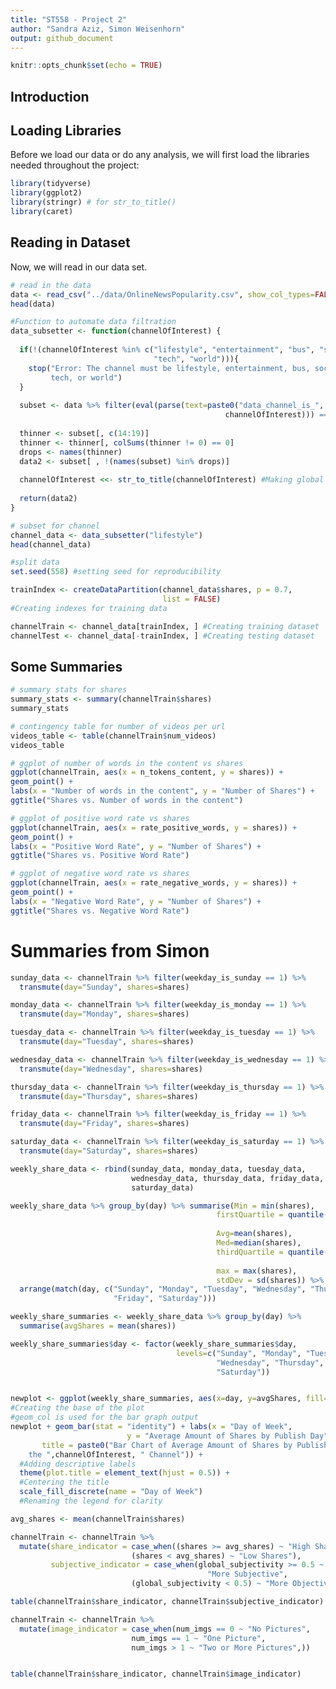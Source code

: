 ```yaml
---
title: "ST558 - Project 2"
author: "Sandra Aziz, Simon Weisenhorn"
output: github_document
---
```


```r
knitr::opts_chunk$set(echo = TRUE)
```

## Introduction




## Loading Libraries
Before we load our data or do any analysis, we will first load the libraries needed throughout the project:
```r
library(tidyverse)
library(ggplot2)
library(stringr) # for str_to_title()
library(caret)
```

## Reading in Dataset
Now, we will read in our data set.
```r
# read in the data
data <- read_csv("../data/OnlineNewsPopularity.csv", show_col_types=FALSE)
head(data)
```

```r
#Function to automate data filtration
data_subsetter <- function(channelOfInterest) {
  
  if(!(channelOfInterest %in% c("lifestyle", "entertainment", "bus", "socmed", 
                                "tech", "world"))){
    stop("Error: The channel must be lifestyle, entertainment, bus, socmed, 
         tech, or world")
  }
  
  subset <- data %>% filter(eval(parse(text=paste0("data_channel_is_", 
                                                channelOfInterest))) == 1)
    
  thinner <- subset[, c(14:19)]
  thinner <- thinner[, colSums(thinner != 0) == 0]
  drops <- names(thinner)
  data2 <- subset[ , !(names(subset) %in% drops)]
  
  channelOfInterest <<- str_to_title(channelOfInterest) #Making global variable
  
  return(data2)
}
```

```r
# subset for channel
channel_data <- data_subsetter("lifestyle")
head(channel_data)
```

```r
#split data
set.seed(558) #setting seed for reproducibility 

trainIndex <- createDataPartition(channel_data$shares, p = 0.7, 
                                  list = FALSE)
#Creating indexes for training data 

channelTrain <- channel_data[trainIndex, ] #Creating training dataset
channelTest <- channel_data[-trainIndex, ] #Creating testing dataset
```



## Some Summaries

```r
# summary stats for shares
summary_stats <- summary(channelTrain$shares)
summary_stats

# contingency table for number of videos per url
videos_table <- table(channelTrain$num_videos)
videos_table

# ggplot of number of words in the content vs shares
ggplot(channelTrain, aes(x = n_tokens_content, y = shares)) +
geom_point() +
labs(x = "Number of words in the content", y = "Number of Shares") +
ggtitle("Shares vs. Number of words in the content")

# ggplot of positive word rate vs shares
ggplot(channelTrain, aes(x = rate_positive_words, y = shares)) +
geom_point() +
labs(x = "Positive Word Rate", y = "Number of Shares") +
ggtitle("Shares vs. Positive Word Rate")

# ggplot of negative word rate vs shares
ggplot(channelTrain, aes(x = rate_negative_words, y = shares)) +
geom_point() +
labs(x = "Negative Word Rate", y = "Number of Shares") +
ggtitle("Shares vs. Negative Word Rate")
```


# Summaries from Simon

```r
sunday_data <- channelTrain %>% filter(weekday_is_sunday == 1) %>% 
  transmute(day="Sunday", shares=shares)

monday_data <- channelTrain %>% filter(weekday_is_monday == 1) %>% 
  transmute(day="Monday", shares=shares)

tuesday_data <- channelTrain %>% filter(weekday_is_tuesday == 1) %>% 
  transmute(day="Tuesday", shares=shares)

wednesday_data <- channelTrain %>% filter(weekday_is_wednesday == 1) %>% 
  transmute(day="Wednesday", shares=shares)

thursday_data <- channelTrain %>% filter(weekday_is_thursday == 1) %>% 
  transmute(day="Thursday", shares=shares)

friday_data <- channelTrain %>% filter(weekday_is_friday == 1) %>% 
  transmute(day="Friday", shares=shares)

saturday_data <- channelTrain %>% filter(weekday_is_saturday == 1) %>% 
  transmute(day="Saturday", shares=shares)

weekly_share_data <- rbind(sunday_data, monday_data, tuesday_data, 
                           wednesday_data, thursday_data, friday_data, 
                           saturday_data)

```


```r
weekly_share_data %>% group_by(day) %>% summarise(Min = min(shares),
                                              firstQuartile = quantile(shares, 
                                                                       0.25),
                                              Avg=mean(shares),
                                              Med=median(shares),
                                              thirdQuartile = quantile(shares, 
                                                                       0.75),
                                              max = max(shares),
                                              stdDev = sd(shares)) %>%
  arrange(match(day, c("Sunday", "Monday", "Tuesday", "Wednesday", "Thursday", 
                       "Friday", "Saturday")))
```

```r
weekly_share_summaries <- weekly_share_data %>% group_by(day) %>% 
  summarise(avgShares = mean(shares))

weekly_share_summaries$day <- factor(weekly_share_summaries$day, 
                                     levels=c("Sunday", "Monday", "Tuesday", 
                                              "Wednesday", "Thursday", "Friday", 
                                              "Saturday"))


newplot <- ggplot(weekly_share_summaries, aes(x=day, y=avgShares, fill=day)) 
#Creating the base of the plot
#geom_col is used for the bar graph output
newplot + geom_bar(stat = "identity") + labs(x = "Day of Week", 
                          y = "Average Amount of Shares by Publish Day",
       title = paste0("Bar Chart of Average Amount of Shares by Publish Day for 
    the ",channelOfInterest, " Channel")) +
  #Adding descriptive labels
  theme(plot.title = element_text(hjust = 0.5)) +
  #Centering the title
  scale_fill_discrete(name = "Day of Week")
  #Renaming the legend for clarity
```

```r
avg_shares <- mean(channelTrain$shares)

channelTrain <- channelTrain %>% 
  mutate(share_indicator = case_when((shares >= avg_shares) ~ "High Shares",
                           (shares < avg_shares) ~ "Low Shares"),
         subjective_indicator = case_when(global_subjectivity >= 0.5 ~ 
                                            "More Subjective",
                           (global_subjectivity < 0.5) ~ "More Objective"))

table(channelTrain$share_indicator, channelTrain$subjective_indicator)
```

```r
channelTrain <- channelTrain %>% 
  mutate(image_indicator = case_when(num_imgs == 0 ~ "No Pictures",
                           num_imgs == 1 ~ "One Picture",
                           num_imgs > 1 ~ "Two or More Pictures",))


table(channelTrain$share_indicator, channelTrain$image_indicator)
```

```r

```



